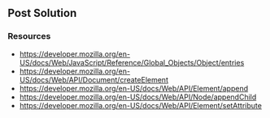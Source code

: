 ## Post Solution

### Resources

- https://developer.mozilla.org/en-US/docs/Web/JavaScript/Reference/Global_Objects/Object/entries
- https://developer.mozilla.org/en-US/docs/Web/API/Document/createElement
- https://developer.mozilla.org/en-US/docs/Web/API/Element/append
- https://developer.mozilla.org/en-US/docs/Web/API/Node/appendChild
- https://developer.mozilla.org/en-US/docs/Web/API/Element/setAttribute
